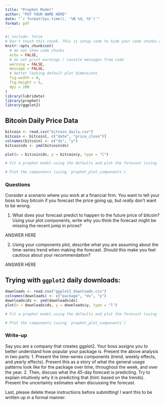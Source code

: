 ```yaml
---
title: "Prophet Model"
author: "PUT YOUR NAME HERE"
date: "`r format(Sys.time(), '%B %d, %Y')`"
format: pdf
---
```


```r
#| include: false
# Don't touch this chunk. This is setup code to hide your code chunks automatically (without needing to specify options on each chunk)
knitr::opts_chunk$set(
  # do not show code chunks
  echo = FALSE,
  # do not print warnings / console messages from code
  warning = FALSE,
  message = FALSE,
  # better looking default plot dimensions
  fig.width = 8,
  fig.height = 5,
  dpi = 200
)
library(lubridate)
library(prophet)
library(ggplot2)
```


## Bitcoin Daily Price Data

```r
bitcoin <- read.csv("bitcoin_daily.csv")
bitcoin <- bitcoin[, c("date", "price_close")]
colnames(bitcoin) <- c("ds", "y")
bitcoin$ds <- ymd(bitcoin$ds)

plot(x = bitcoin$ds, y = bitcoin$y, type = "l")
```


```r
# Fit a prophet model using the defaults and plot the forecast (using `plot`) and then forecast 45 days into the future.

```
```r
# Plot the components (using `prophet_plot_components`)

```


### Questions

Consider a scenario where you work at a financial firm. You want to tell your boss to buy bitcoin if you forecast the price going up, but *really* don't want to be wrong. 

1. What does your forecast predict to happen to the future price of bitcoin? Using your plot components, write why you think the forecast might be missing the recent jump in prices?

ANSWER HERE


2. Using your components plot, describe what you are assuming about the time-series trend when making the forecast. Should this make you feel cautious about your recommendation?

ANSWER HERE





## Trying with `ggplot2` daily downloads:

```r
downloads <- read.csv("ggplot2_downloads.csv")
colnames(downloads) <- c("package", "ds", "y")
downloads$ds <- ymd(downloads$ds)
plot(x = downloads$ds, y = downloads$y, type = "l")
```


```r
# Fit a prophet model using the defaults and plot the forecast (using `plot`) and then forecast 45 days into the future.

```
```r
# Plot the components (using `prophet_plot_components`)

```


### Write-up

Say you are a company that creates ggplot2. 
Your boss assigns you to better understand how popular your package is.
Present the above analysis in two parts: 
1. Present the time-series components (trend, weekly effects, and yearly effects). Present this as a story of what the general usage patterns look like for the package over time, throughout the week, and over the year. 
2. Then, discuss what the 45-day forecast is predicting. Try to explain intuitively why it is predicting that (hint: based on the trends). Present the uncertainty estimates when discussing the forecast. 

Last, please delete these instructions before submitting! 
I want this to be written up in a formal manner. 



